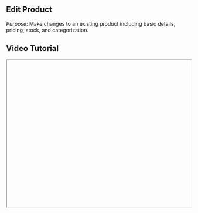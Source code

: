 


<div className="mdx-content">

##  Edit Product

 

*Purpose*: Make changes to an existing product including basic details, pricing, stock, and categorization.

## Video Tutorial



<iframe
  width="100%"
  height="400"
  title="Edit Product Tutorial"
  allowFullScreen
  className="rounded-lg"
/>

---

## Steps:



❶ **Access the Product Menu**  
Inside the **Product Catalog**, click the **three-dot menu** next to a product or open the product details and use the menu there.

❷ **Click Edit**  
Click **Edit**.

❸ **Update the Fields**  
Update fields across **Basic Info**, **Categorization**, **Pricing**, or **Stock**.

❹ **Save Changes**  
Click **Save** to update changes.

❺ **Confirmation Message**  
A confirmation message will appear.

---

**Tip for First-Time Users**:  
Editing helps you keep information current without recreating a product.

<div className="space-y-4 mt-6">

<div className="my-10 border-t border-gray-200" />

## More questions about this


</div>
<div className="space-y-4 mt-6">
  <details className="bg-white rounded-md p-4 border border-gray-300">
  <summary
    className="font-medium text-base text-gray-900"
    style={{
      backgroundColor: 'transparent',
      outline: 'none',
      cursor: 'pointer',
      userSelect: 'none',
      listStyle: 'none',
    }}
  >Will previous data be lost?</summary>
   <p className="mt-2 text-sm text-gray-700">
      No, only the fields you update will change. The rest of the data remains intact.
    </p>
  </details>

  <details className="bg-white rounded-md p-4 border border-gray-300">
  <summary
    className="font-medium text-base text-gray-900"
    style={{
      backgroundColor: 'transparent',
      outline: 'none',
      cursor: 'pointer',
      userSelect: 'none',
      listStyle: 'none',
    }}
  >Can I undo an edit?</summary>
    <p className="mt-2 text-sm text-gray-700">
      Edits can’t be undone automatically. You’ll need to manually restore previous details.
    </p>
  </details>
</div>
</div>

---

<div className="space-y-4 mt-6">

<div className="my-10 border-t border-gray-200" />

<div className="mdx-content mt-10">

Was this article helpful?

<div style={{ display: 'flex', gap: '1rem' }}>
  <button style={{ padding: '0.5rem', borderRadius: '9999px', backgroundColor: '#f0f0f0' }}>
    👍
  </button>
  <button style={{ padding: '0.5rem', borderRadius: '9999px', backgroundColor: '#f0f0f0' }}>
    👎
  </button>
</div>
</div>

---
</div>
